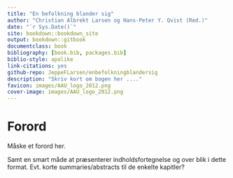 ```yaml
--- 
title: "En befolkning blander sig"
author: "Christian Albrekt Larsen og Hans-Peter Y. Qvist (Red.)"
date: "`r Sys.Date()`"
site: bookdown::bookdown_site
output: bookdown::gitbook
documentclass: book
bibliography: [book.bib, packages.bib]
biblio-style: apalike
link-citations: yes
github-repo: JeppeFLarsen/enbefolkningblandersig 
description: "Skriv kort om bogen her ...."
favicon: images/AAU_logo_2012.png
cover-image: images/AAU_logo_2012.png
---
```

# Forord {-}

Måske et forord her. 

Samt en smart måde at præsenterer indholdsfortegnelse og over blik i dette format. Evt. korte summaries/abstracts til de enkelte kapitler?


